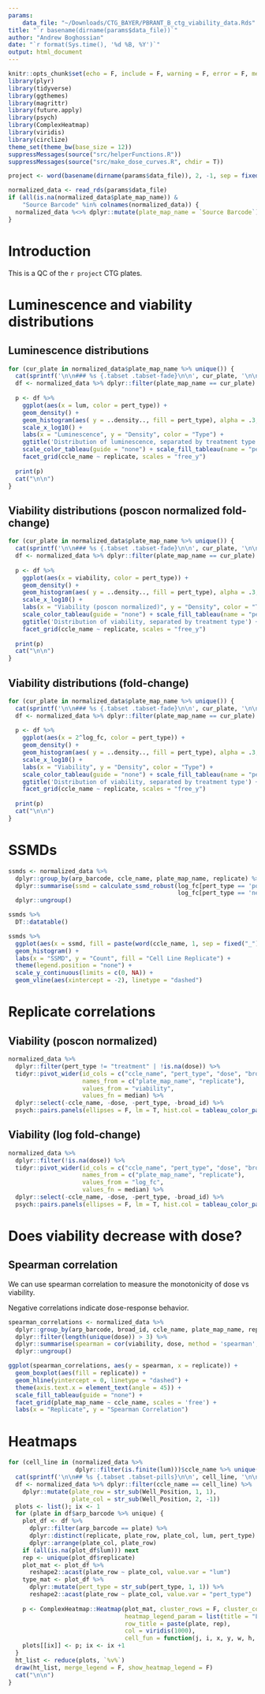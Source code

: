 ```yaml
---
params:
    data_file: "~/Downloads/CTG_BAYER/PBRANT_B_ctg_viability_data.Rds"
title: "`r basename(dirname(params$data_file))`"
author: "Andrew Boghossian"
date: "`r format(Sys.time(), '%d %B, %Y')`"
output: html_document
---
```


```r
knitr::opts_chunk$set(echo = F, include = F, warning = F, error = F, message = F)
library(plyr)
library(tidyverse)
library(ggthemes)
library(magrittr)
library(future.apply)
library(psych)
library(ComplexHeatmap)
library(viridis)
library(circlize)
theme_set(theme_bw(base_size = 12))
suppressMessages(source("src/helperFunctions.R"))
suppressMessages(source("src/make_dose_curves.R", chdir = T))

project <- word(basename(dirname(params$data_file)), 2, -1, sep = fixed("_"))
```

```r
normalized_data <- read_rds(params$data_file)
if (all(is.na(normalized_data$plate_map_name)) &
    "Source Barcode" %in% colnames(normalized_data)) {
  normalized_data %<>% dplyr::mutate(plate_map_name = `Source Barcode`)
}
```

# Introduction

This is a QC of the `r project` CTG plates.

# Luminescence and viability distributions {.tabset .tabset-pills}

## Luminescence distributions {.tabset .tabset-fade}

```r
for (cur_plate in normalized_data$plate_map_name %>% unique()) {
  cat(sprintf('\n\n### %s {.tabset .tabset-fade}\n\n', cur_plate, '\n\n'))
  df <- normalized_data %>% dplyr::filter(plate_map_name == cur_plate)
  
  p <- df %>% 
    ggplot(aes(x = lum, color = pert_type)) + 
    geom_density() +
    geom_histogram(aes( y = ..density.., fill = pert_type), alpha = .3, position = 'identity') + 
    scale_x_log10() +
    labs(x = "Luminescence", y = "Density", color = "Type") +
    ggtitle('Distribution of luminescence, separated by treatment type') +
    scale_color_tableau(guide = "none") + scale_fill_tableau(name = "pert_type") +
    facet_grid(ccle_name ~ replicate, scales = "free_y")
  
  print(p)
  cat("\n\n")
}
```

## Viability distributions (poscon normalized fold-change) {.tabset .tabset-fade}

```r
for (cur_plate in normalized_data$plate_map_name %>% unique()) {
  cat(sprintf('\n\n### %s {.tabset .tabset-fade}\n\n', cur_plate, '\n\n'))
  df <- normalized_data %>% dplyr::filter(plate_map_name == cur_plate)
  
  p <- df %>% 
    ggplot(aes(x = viability, color = pert_type)) + 
    geom_density() +
    geom_histogram(aes( y = ..density.., fill = pert_type), alpha = .3, position = 'identity') + 
    scale_x_log10() +
    labs(x = "Viability (poscon normalized)", y = "Density", color = "Type") +
    scale_color_tableau(guide = "none") + scale_fill_tableau(name = "pert_type") +
    ggtitle('Distribution of viability, separated by treatment type') +
    facet_grid(ccle_name ~ replicate, scales = "free_y")
  
  print(p)
  cat("\n\n")
}
```

## Viability distributions (fold-change) {.tabset .tabset-fade}

```r
for (cur_plate in normalized_data$plate_map_name %>% unique()) {
  cat(sprintf('\n\n### %s {.tabset .tabset-fade}\n\n', cur_plate, '\n\n'))
  df <- normalized_data %>% dplyr::filter(plate_map_name == cur_plate)
  
  p <- df %>% 
    ggplot(aes(x = 2^log_fc, color = pert_type)) + 
    geom_density() +
    geom_histogram(aes( y = ..density.., fill = pert_type), alpha = .3, position = 'identity') + 
    scale_x_log10() +
    labs(x = "Viability", y = "Density", color = "Type") +
    scale_color_tableau(guide = "none") + scale_fill_tableau(name = "pert_type") +
    ggtitle('Distribution of viability, separated by treatment type') +
    facet_grid(ccle_name ~ replicate, scales = "free_y")
  
  print(p)
  cat("\n\n")
}
```

# SSMDs

```r
ssmds <- normalized_data %>%
  dplyr::group_by(arp_barcode, ccle_name, plate_map_name, replicate) %>%
  dplyr::summarise(ssmd = calculate_ssmd_robust(log_fc[pert_type == 'poscon'],
                                                log_fc[pert_type == 'negcon'])) %>%
  dplyr::ungroup()
```

```r
ssmds %>%
  DT::datatable()

ssmds %>%
  ggplot(aes(x = ssmd, fill = paste(word(ccle_name, 1, sep = fixed("_")), plate_map_name, replicate))) + 
  geom_histogram() + 
  labs(x = "SSMD", y = "Count", fill = "Cell Line Replicate") +
  theme(legend.position = "none") +
  scale_y_continuous(limits = c(0, NA)) +
  geom_vline(aes(xintercept = -2), linetype = "dashed")
```

# Replicate correlations {.tabset .tabset-pills}

## Viability (poscon normalized)
```r
normalized_data %>%
  dplyr::filter(pert_type != "treatment" | !is.na(dose)) %>%
  tidyr::pivot_wider(id_cols = c("ccle_name", "pert_type", "dose", "broad_id"),
                     names_from = c("plate_map_name", "replicate"),
                     values_from = "viability",
                     values_fn = median) %>%
  dplyr::select(-ccle_name, -dose, -pert_type, -broad_id) %>%
  psych::pairs.panels(ellipses = F, lm = T, hist.col = tableau_color_pal()(1))

```

## Viability (log fold-change)
```r
normalized_data %>%
  dplyr::filter(!is.na(dose)) %>%
  tidyr::pivot_wider(id_cols = c("ccle_name", "pert_type", "dose", "broad_id"),
                     names_from = c("plate_map_name", "replicate"),
                     values_from = "log_fc",
                     values_fn = median) %>%
  dplyr::select(-ccle_name, -dose, -pert_type, -broad_id) %>%
  psych::pairs.panels(ellipses = F, lm = T, hist.col = tableau_color_pal()(1))

```

# Does viability decrease with dose?

## Spearman correlation

We can use spearman correlation to measure the monotonicity of dose vs viability. 

Negative correlations indicate dose-response behavior.

```r
spearman_correlations <- normalized_data %>%
  dplyr::group_by(arp_barcode, broad_id, ccle_name, plate_map_name, replicate) %>%
  dplyr::filter(length(unique(dose)) > 3) %>%
  dplyr::summarise(spearman = cor(viability, dose, method = 'spearman', use = 'p'), .groups = "drop") %>%
  dplyr::ungroup()

ggplot(spearman_correlations, aes(y = spearman, x = replicate)) + 
  geom_boxplot(aes(fill = replicate)) + 
  geom_hline(yintercept = 0, linetype = "dashed") +
  theme(axis.text.x = element_text(angle = 45)) + 
  scale_fill_tableau(guide = "none") +
  facet_grid(plate_map_name ~ ccle_name, scales = 'free') +
  labs(x = "Replicate", y = "Spearman Correlation")
```

# Heatmaps {.tabset .tabset-pills}
```r
for (cell_line in (normalized_data %>% 
                   dplyr::filter(is.finite(lum)))$ccle_name %>% unique()) {
  cat(sprintf('\n\n## %s {.tabset .tabset-pills}\n\n', cell_line, '\n\n'))
  df <- normalized_data %>% dplyr::filter(ccle_name == cell_line) %>%
    dplyr::mutate(plate_row = str_sub(Well_Position, 1, 1),
                  plate_col = str_sub(Well_Position, 2, -1))
  plots <- list(); ix <- 1
  for (plate in df$arp_barcode %>% unique) {
    plot_df <- df %>% 
      dplyr::filter(arp_barcode == plate) %>%
      dplyr::distinct(replicate, plate_row, plate_col, lum, pert_type) %>%
      dplyr::arrange(plate_col, plate_row)
    if (all(is.na(plot_df$lum))) next
    rep <- unique(plot_df$replicate)
    plot_mat <- plot_df %>%
      reshape2::acast(plate_row ~ plate_col, value.var = "lum")
    type_mat <- plot_df %>%
      dplyr::mutate(pert_type = str_sub(pert_type, 1, 1)) %>%
      reshape2::acast(plate_row ~ plate_col, value.var = "pert_type")
    
    p <- ComplexHeatmap::Heatmap(plot_mat, cluster_rows = F, cluster_columns = F,
                                 heatmap_legend_param = list(title = "Luminescence"),
                                 row_title = paste(plate, rep),
                                 col = viridis(1000),
                                 cell_fun = function(j, i, x, y, w, h, col) {grid.text(type_mat[i, j], x, y)})
    plots[[ix]] <- p; ix <- ix +1
  }
  ht_list <- reduce(plots, `%v%`)
  draw(ht_list, merge_legend = F, show_heatmap_legend = F)
  cat("\n\n")
}
```